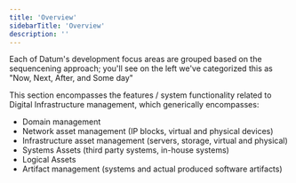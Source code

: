 ```yaml
---
title: 'Overview'
sidebarTitle: 'Overview'
description: ''
---
```

<Note>
Each of Datum's development focus areas are grouped based on the sequencening approach; you'll see on the left we've categorized this as "Now, Next, After, and Some day"
</Note>

This section encompasses the features / system functionality related to Digital Infrastructure management, which generically encompasses:

- Domain management
- Network asset management (IP blocks, virtual and physical devices)
- Infrastructure asset management (servers, storage, virtual and physical)
- Systems Assets (third party systems, in-house systems)
- Logical Assets
- Artifact management (systems and actual produced software artifacts)
